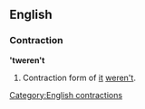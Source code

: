 ==English==

===Contraction===
''''tweren't'''

# Contraction form of [[it]] [[weren't]].

[[Category:English contractions]]